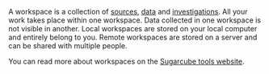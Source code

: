 A workspace is a collection of [sources](https://sugarcubetools.net/ncube/glossary#source), [data](https://sugarcubetools.net/ncube/glossary#data) and [investigations](https://sugarcubetools.net/ncube/glossary#investigation). All your work takes place within one workspace. Data collected in one workspace is not visible in another. Local workspaces are stored on your local computer and entirely belong to you. Remote workspaces are stored on a server and can be shared with multiple people.

You can read more about workspaces on the [Sugarcube tools website](https://sugarcubetools.net/ncube/glossary#workspace).
